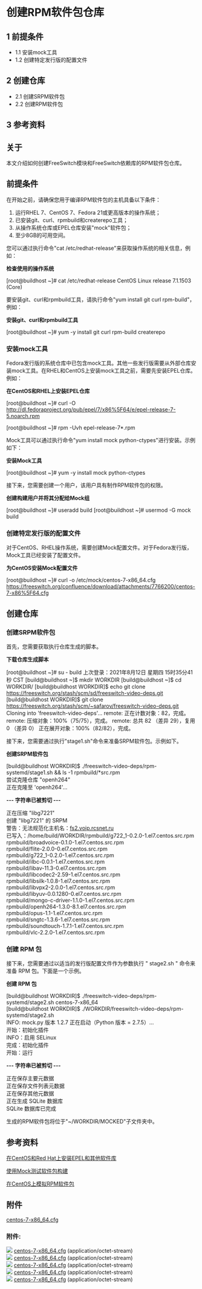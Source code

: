 # 创建RPM软件包仓库

## 1 前提条件
   * 1.1 安装mock工具
   * 1.2 创建特定发行版的配置文件

## 2 创建仓库
   * 2.1 创建SRPM软件包
   * 2.2 创建RPM软件包

## 3 参考资料

## 关于
本文介绍如何创建FreeSwitch模块和FreeSwitch依赖库的RPM软件包仓库。

## 前提条件
在开始之前，请确保您用于编译RPM软件包的主机具备以下条件：

1. 运行RHEL 7、CentOS 7、Fedora 21或更高版本的操作系统；
2. 已安装git、curl、rpmbuild和createrepo工具；
3. 从操作系统仓库或EPEL仓库安装"mock"软件包；
4. 至少8GB的可用空间。

您可以通过执行命令"cat /etc/redhat-release"来获取操作系统的相关信息，例如：

**检查使用的操作系统**

\[root@buildhost ~]# cat /etc/redhat-release
CentOS Linux release 7.1.1503 (Core)

要安装git、curl和rpmbuild工具，请执行命令"yum install git curl rpm-build"，例如：

**安装git、curl和rpmbuild工具**

\[root@buildhost ~]# yum -y install git curl rpm-build createrepo

### 安装mock工具

Fedora发行版的系统仓库中已包含mock工具。其他一些发行版需要从外部仓库安装mock工具。在RHEL和CentOS上安装mock工具之前，需要先安装EPEL仓库。例如：

**在CentOS和RHEL上安装EPEL仓库**

\[root@buildhost ~]# curl -O <http://dl.fedoraproject.org/pub/epel/7/x86%5F64/e/epel-release-7-5.noarch.rpm>

\[root@buildhost \~\]# rpm -Uvh epel-release-7\*.rpm

Mock工具可以通过执行命令"yum install mock python-ctypes"进行安装。示例如下：

**安装Mock工具**

\[root@buildhost \~\]# yum -y install mock python-ctypes

接下来，您需要创建一个用户，该用户具有制作RPM软件包的权限。

**创建构建用户并将其分配给Mock组**

\[root@buildhost \~\]# useradd build
\[root@buildhost \~\]# usermod -G mock build

### 创建特定发行版的配置文件

对于CentOS、RHEL操作系统，需要创建Mock配置文件。对于Fedora发行版，Mock工具已经安装了配置文件。

**为CentOS安装Mock配置文件**

\[root@buildhost \~\]# curl -o /etc/mock/centos-7-x86_64.cfg <https://freeswitch.org/confluence/download/attachments/7766200/centos-7-x86%5F64.cfg>

## 创建仓库

### 创建SRPM软件包

首先，您需要获取执行仓库生成的脚本。

**下载仓库生成脚本**

\[root@buildhost \~\]# su - build
上次登录：2021年8月12日 星期四 15时35分41秒 CST
\[build@buildhost \~\]$ mkdir WORKDIR
\[build@buildhost \~\]$  cd WORKDIR/
\[build@buildhost WORKDIR\]$ echo git clone <https://freeswitch.org/stash/scm/sd/freeswitch-video-deps.git>  
\[build@buildhost WORKDIR\]$ git clone <https://freeswitch.org/stash/scm/~safarov/freeswitch-video-deps.git> Cloning into 'freeswitch-video-deps'...
remote: 正在计数对象：82，完成。
remote: 压缩对象：100%（75/75），完成。
remote: 总共 82 （差异 29），复用 0 （差异 0）
正在展开对象：100%（82/82），完成。

接下来，您需要通过执行"stage1.sh"命令来准备SRPM软件包。示例如下。

**创建SRPM软件包**

\[build@buildhost WORKDIR\]$ ./freeswitch-video-deps/rpm-systemd/stage1.sh && ls -1 rpmbuild/\*src.rpm  
尝试克隆仓库 "openh264"  
正在克隆至 'openh264'...

**\--- 字符串已被剪切 ---**

正在压缩 "libg7221"  
创建 "libg7221" 的 SRPM  
警告：无法规范化主机名：[fs2.voip.rcsnet.ru](http://fs2.voip.rcsnet.ru)   
已写入：/home/build/WORKDIR/rpmbuild/g722\_1-0.2.0-1.el7.centos.src.rpm  
rpmbuild/broadvoice-0.1.0-1.el7.centos.src.rpm  
rpmbuild/flite-2.0.0-0.el7.centos.src.rpm  
rpmbuild/g722\_1-0.2.0-1.el7.centos.src.rpm  
rpmbuild/ilbc-0.0.1-1.el7.centos.src.rpm  
rpmbuild/libav-11.3-0.el7.centos.src.rpm  
rpmbuild/libcodec2-2.59-1.el7.centos.src.rpm  
rpmbuild/libsilk-1.0.8-1.el7.centos.src.rpm  
rpmbuild/libvpx2-2.0.0-1.el7.centos.src.rpm  
rpmbuild/libyuv-0.0.1280-0.el7.centos.src.rpm  
rpmbuild/mongo-c-driver-1.1.0-1.el7.centos.src.rpm  
rpmbuild/openh264-1.3.0-8.1.el7.centos.src.rpm  
rpmbuild/opus-1.1-1.el7.centos.src.rpm  
rpmbuild/sngtc-1.3.6-1.el7.centos.src.rpm  
rpmbuild/soundtouch-1.7.1-1.el7.centos.src.rpm  
rpmbuild/vlc-2.2.0-1.el7.centos.src.rpm

### 创建 RPM 包

接下来，您需要通过以适当的发行版配置文件作为参数执行 " stage2.sh " 命令来准备 RPM 包。下面是一个示例。

**创建 RPM 包**

\[build@buildhost WORKDIR\]$ ./freeswitch-video-deps/rpm-systemd/stage2.sh centos-7-x86\_64  
\[build@buildhost WORKDIR\]$ ./WORKDIR/freeswitch-video-deps/rpm-systemd/stage2.sh  
INFO: mock.py 版本 1.2.7 正在启动（Python 版本 = 2.7.5）...  
开始：初始化插件  
INFO：启用 SELinux  
完成：初始化插件  
开始：运行

**\--- 字符串已被剪切 ---**

正在保存主要元数据  
正在保存文件列表元数据  
正在保存其他元数据  
正在生成 SQLite 数据库  
SQLite 数据库已完成

生成的RPM软件包将位于"\~/WORKDIR/MOCKED"子文件夹中。

## 参考资料

[在CentOS和Red Hat上安装EPEL和其他软件库](http://www.rackspace.com/knowledge%5Fcenter/article/install-epel-and-additional-repositories-on-centos-and-red-hat)

[使用Mock测试软件包构建](https://fedoraproject.org/wiki/Using%5FMock%5Fto%5Ftest%5Fpackage%5Fbuilds)

[在CentOS上模拟RPM软件包](http://www.openfusion.net/linux/mocking%5Frpms)

## 附件

[centos-7-x86\_64.cfg](/attachments/7766200/8290307.cfg)

### 附件:

![](/images/icons/bullet_blue.gif) [centos-7-x86\_64.cfg](/attachments/7766200/8290308.cfg) (application/octet-stream)  
![](/images/icons/bullet_blue.gif) [centos-7-x86\_64.cfg](/attachments/7766200/8290309.cfg) (application/octet-stream)  
![](/images/icons/bullet_blue.gif) [centos-7-x86\_64.cfg](/attachments/7766200/8290310.cfg) (application/octet-stream)  
![](/images/icons/bullet_blue.gif) [centos-7-x86\_64.cfg](/attachments/7766200/8290311.cfg) (application/octet-stream)  
![](/images/icons/bullet_blue.gif) [centos-7-x86\_64.cfg](/attachments/7766200/8290307.cfg) (application/octet-stream)